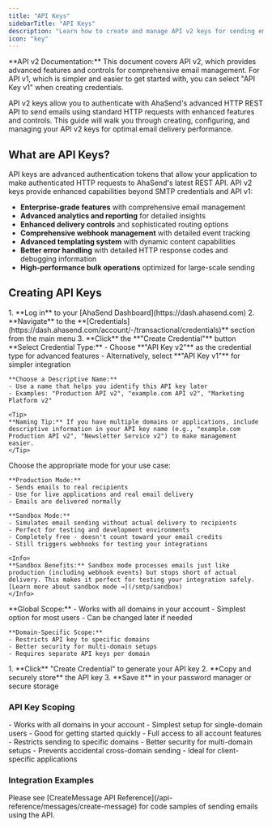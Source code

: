 ```yaml
---
title: "API Keys"
sidebarTitle: "API Keys"
description: "Learn how to create and manage API v2 keys for sending emails through AhaSend's advanced HTTP REST API"
icon: "key"
---
```


<Note>
**API v2 Documentation:** This document covers API v2, which provides advanced features and controls for comprehensive email management. For API v1, which is simpler and easier to get started with, you can select "API Key v1" when creating credentials.
</Note>

API v2 keys allow you to authenticate with AhaSend's advanced HTTP REST API to send emails using standard HTTP requests with enhanced features and controls. This guide will walk you through creating, configuring, and managing your API v2 keys for optimal email delivery performance.

## What are API Keys?

API keys are advanced authentication tokens that allow your application to make authenticated HTTP requests to AhaSend's latest REST API. API v2 keys provide enhanced capabilities beyond SMTP credentials and API v1:

- **Enterprise-grade features** with comprehensive email management
- **Advanced analytics and reporting** for detailed insights
- **Enhanced delivery controls** and sophisticated routing options
- **Comprehensive webhook management** with detailed event tracking
- **Advanced templating system** with dynamic content capabilities
- **Better error handling** with detailed HTTP response codes and debugging information
- **High-performance bulk operations** optimized for large-scale sending

## Creating API Keys

<Steps>
  <Step title="Access Credentials Dashboard" icon="user">
    1. **Log in** to your [AhaSend Dashboard](https://dash.ahasend.com)
    2. **Navigate** to the **[Credentials](https://dash.ahasend.com/account/-/transactional/credentials)** section from the main menu
    3. **Click** the **"Create Credential"** button
  </Step>

  <Step title="Configure Credential Settings" icon="gear">
    **Select Credential Type:**
    - Choose **"API Key v2"** as the credential type for advanced features
    - Alternatively, select **"API Key v1"** for simpler integration

    **Choose a Descriptive Name:**
    - Use a name that helps you identify this API key later
    - Examples: "Production API v2", "example.com API v2", "Marketing Platform v2"

    <Tip>
    **Naming Tip:** If you have multiple domains or applications, include descriptive information in your API key name (e.g., "example.com Production API v2", "Newsletter Service v2") to make management easier.
    </Tip>
  </Step>

  <Step title="Set Credential Mode" icon="vial">
    Choose the appropriate mode for your use case:

    **Production Mode:**
    - Sends emails to real recipients
    - Use for live applications and real email delivery
    - Emails are delivered normally

    **Sandbox Mode:**
    - Simulates email sending without actual delivery to recipients
    - Perfect for testing and development environments
    - Completely free - doesn't count toward your email credits
    - Still triggers webhooks for testing your integrations

    <Info>
    **Sandbox Benefits:** Sandbox mode processes emails just like production (including webhook events) but stops short of actual delivery. This makes it perfect for testing your integration safely. [Learn more about sandbox mode →](/smtp/sandbox)
    </Info>
  </Step>

  <Step title="Configure Credential Scope" icon="shield">
    **Global Scope:**
    - Works with all domains in your account
    - Simplest option for most users
    - Can be changed later if needed

    **Domain-Specific Scope:**
    - Restricts API key to specific domains
    - Better security for multi-domain setups
    - Requires separate API keys per domain

  </Step>

  <Step title="Generate and Save API Key" icon="key">
    1. **Click** "Create Credential" to generate your API key
    2. **Copy and securely store** the API key
    3. **Save it** in your password manager or secure storage
  </Step>
</Steps>

### API Key Scoping

<AccordionGroup>
  <Accordion title="Global Scope" icon="globe">
    - Works with all domains in your account
    - Simplest setup for single-domain users
    - Good for getting started quickly
    - Full access to all account features
  </Accordion>

  <Accordion title="Domain-Specific Scope" icon="filter">
    - Restricts sending to specific domains
    - Better security for multi-domain setups
    - Prevents accidental cross-domain sending
    - Ideal for client-specific applications
  </Accordion>
</AccordionGroup>

### Integration Examples

<Tip>
Please see [CreateMessage API Reference](/api-reference/messages/create-message) for code samples of sending emails using the API.
</Tip>


